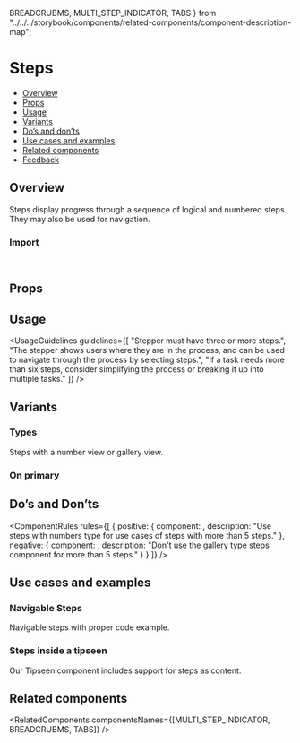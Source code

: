   BREADCRUBMS,
  MULTI_STEP_INDICATOR,
  TABS
} from "../../../storybook/components/related-components/component-description-map";

<Meta of={StepsStories} />

# Steps

- [Overview](#overview)
- [Props](#props)
- [Usage](#usage)
- [Variants](#variants)
- [Do’s and don’ts](#dos-and-donts)
- [Use cases and examples](#use-cases-and-examples)
- [Related components](#related-components)
- [Feedback](#feedback)

## Overview

Steps display progress through a sequence of logical and numbered steps. They may also be used for navigation.

<Canvas of={StepsStories.Overview} />

### Import

```js
import { Steps } from "monday-ui-react-core";
```

## Props

<PropsTable />

## Usage

<UsageGuidelines
  guidelines={[
    "Stepper must have three or more steps.",
    "The stepper shows users where they are in the process, and can be used to navigate through the process by selecting steps.",
    "If a task needs more than six steps, consider simplifying the process or breaking it up into multiple tasks."
  ]}
/>

## Variants

### Types

Steps with a number view or gallery view.

<Canvas of={StepsStories.Types} />

### On primary

<Canvas of={StepsStories.OnPrimary} />

## Do’s and Don’ts

<ComponentRules
  rules={[
    {
      positive: {
        component: <StepsNumbersDoTemplate />,
        description: "Use steps with numbers type for use cases of steps with more than 5 steps."
      },
      negative: {
        component: <StepsGalleryDontTemplate />,
        description: "Don't use the gallery type steps component for more than 5 steps."
      }
    }
  ]}
/>

## Use cases and examples

### Navigable Steps

Navigable steps with proper code example.

<Canvas of={StepsStories.NavigableSteps} />

### Steps inside a tipseen

Our Tipseen component includes support for steps as content.

<Canvas of={StepsStories.StepsInsideATipseen} />

## Related components

<RelatedComponents componentsNames={[MULTI_STEP_INDICATOR, BREADCRUBMS, TABS]} />
